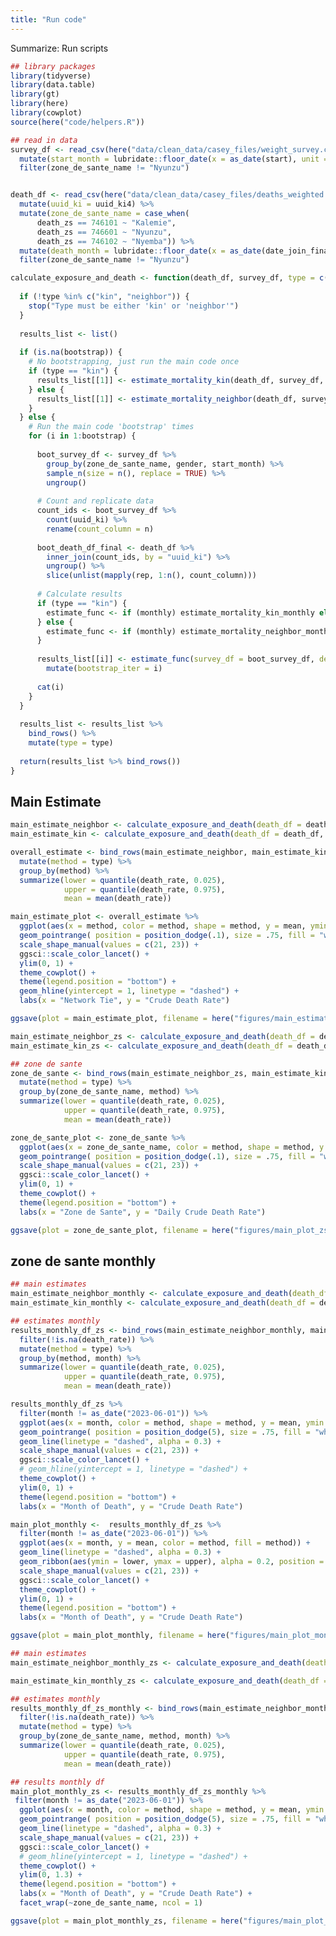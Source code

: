 ```yaml
---
title: "Run code"
---
```


Summarize: Run scripts 


```r
## library packages 
library(tidyverse)
library(data.table)
library(gt)
library(here)
library(cowplot)
source(here("code/helpers.R"))

## read in data 
survey_df <- read_csv(here("data/clean_data/casey_files/weight_survey.csv")) %>% 
  mutate(start_month = lubridate::floor_date(x = as_date(start), unit = "month")) %>% 
  filter(zone_de_sante_name != "Nyunzu")


death_df <- read_csv(here("data/clean_data/casey_files/deaths_weighted.csv")) %>% 
  mutate(uuid_ki = uuid_ki4) %>% 
  mutate(zone_de_sante_name = case_when(
      death_zs == 746101 ~ "Kalemie",           
      death_zs == 746601 ~ "Nyunzu",            
      death_zs == 746102 ~ "Nyemba")) %>% 
  mutate(death_month = lubridate::floor_date(x = as_date(date_join_final_death), unit = "month")) %>% 
  filter(zone_de_sante_name != "Nyunzu")

```


```r
calculate_exposure_and_death <- function(death_df, survey_df, type = c("kin", "neighbor"), bootstrap = NA, monthly = FALSE, subpopulation = NULL) {
  
  if (!type %in% c("kin", "neighbor")) {
    stop("Type must be either 'kin' or 'neighbor'")
  }
  
  results_list <- list()
  
  if (is.na(bootstrap)) {
    # No bootstrapping, just run the main code once
    if (type == "kin") {
      results_list[[1]] <- estimate_mortality_kin(death_df, survey_df, subpop = subpopulation)
    } else {
      results_list[[1]] <- estimate_mortality_neighbor(death_df, survey_df, subpop = subpopulation)
    }
  } else {
    # Run the main code 'bootstrap' times
    for (i in 1:bootstrap) {
      
      boot_survey_df <- survey_df %>% 
        group_by(zone_de_sante_name, gender, start_month) %>% 
        sample_n(size = n(), replace = TRUE) %>% 
        ungroup()
      
      # Count and replicate data
      count_ids <- boot_survey_df %>% 
        count(uuid_ki) %>% 
        rename(count_column = n)
      
      boot_death_df_final <- death_df %>%
        inner_join(count_ids, by = "uuid_ki") %>%
        ungroup() %>%
        slice(unlist(mapply(rep, 1:n(), count_column)))
      
      # Calculate results
      if (type == "kin") {
        estimate_func <- if (monthly) estimate_mortality_kin_monthly else estimate_mortality_kin
      } else {
        estimate_func <- if (monthly) estimate_mortality_neighbor_monthly else estimate_mortality_neighbor
      }
      
      results_list[[i]] <- estimate_func(survey_df = boot_survey_df, death_df = boot_death_df_final, subpop = subpopulation) %>% 
        mutate(bootstrap_iter = i)
      
      cat(i)
    }
  }
  
  results_list <- results_list %>%
    bind_rows() %>% 
    mutate(type = type)
  
  return(results_list %>% bind_rows())
}

```


## Main Estimate 

```r
main_estimate_neighbor <- calculate_exposure_and_death(death_df = death_df, survey_df = survey_df, type = "neighbor", bootstrap = 1000)
main_estimate_kin <- calculate_exposure_and_death(death_df = death_df, survey_df = survey_df, type = "kin", bootstrap = 1000)

overall_estimate <- bind_rows(main_estimate_neighbor, main_estimate_kin) %>% 
  mutate(method = type) %>% 
  group_by(method) %>% 
  summarize(lower = quantile(death_rate, 0.025),
            upper = quantile(death_rate, 0.975),
            mean = mean(death_rate))

main_estimate_plot <- overall_estimate %>% 
  ggplot(aes(x = method, color = method, shape = method, y = mean, ymin = lower, ymax = upper)) + 
  geom_pointrange( position = position_dodge(.1), size = .75, fill = "white") +
  scale_shape_manual(values = c(21, 23)) +
  ggsci::scale_color_lancet() + 
  ylim(0, 1) + 
  theme_cowplot() + 
  theme(legend.position = "bottom") + 
  geom_hline(yintercept = 1, linetype = "dashed") + 
  labs(x = "Network Tie", y = "Crude Death Rate") 

ggsave(plot = main_estimate_plot, filename = here("figures/main_estimate_plot.png"), width = 6, height = 4)
```


```r
main_estimate_neighbor_zs <- calculate_exposure_and_death(death_df = death_df, survey_df = survey_df, type = "neighbor", subpopulation = "zone_de_sante_name", bootstrap = 1000)
main_estimate_kin_zs <- calculate_exposure_and_death(death_df = death_df, survey_df = survey_df, type = "kin", subpopulation = "zone_de_sante_name", bootstrap = 1000)

## zone de sante 
zone_de_sante <- bind_rows(main_estimate_neighbor_zs, main_estimate_kin_zs) %>% 
  mutate(method = type) %>% 
  group_by(zone_de_sante_name, method) %>% 
  summarize(lower = quantile(death_rate, 0.025),
            upper = quantile(death_rate, 0.975),
            mean = mean(death_rate))

zone_de_sante_plot <- zone_de_sante %>% 
  ggplot(aes(x = zone_de_sante_name, color = method, shape = method, y = mean, ymin = lower, ymax = upper)) + 
  geom_pointrange( position = position_dodge(.1), size = .75, fill = "white") +
  scale_shape_manual(values = c(21, 23)) +
  ggsci::scale_color_lancet() + 
  ylim(0, 1) + 
  theme_cowplot() + 
  theme(legend.position = "bottom") + 
  labs(x = "Zone de Sante", y = "Daily Crude Death Rate")

ggsave(plot = zone_de_sante_plot, filename = here("figures/main_plot_zs.png"), width = 6, height = 4)
```


## zone de sante monthly 

```r
## main estimates 
main_estimate_neighbor_monthly <- calculate_exposure_and_death(death_df = death_df, survey_df = survey_df, type = "neighbor", bootstrap = 1000, monthly = T)
main_estimate_kin_monthly <- calculate_exposure_and_death(death_df = death_df, survey_df = survey_df, type = "kin", bootstrap = 1000, monthly = T)

## estimates monthly 
results_monthly_df_zs <- bind_rows(main_estimate_neighbor_monthly, main_estimate_kin_monthly) %>% 
  filter(!is.na(death_rate)) %>% 
  mutate(method = type) %>% 
  group_by(method, month) %>% 
  summarize(lower = quantile(death_rate, 0.025),
            upper = quantile(death_rate, 0.975),
            mean = mean(death_rate))

results_monthly_df_zs %>% 
  filter(month != as_date("2023-06-01")) %>% 
  ggplot(aes(x = month, color = method, shape = method, y = mean, ymin = lower, ymax = upper)) + 
  geom_pointrange( position = position_dodge(5), size = .75, fill = "white") +
  geom_line(linetype = "dashed", alpha = 0.3) + 
  scale_shape_manual(values = c(21, 23)) +
  ggsci::scale_color_lancet() + 
  # geom_hline(yintercept = 1, linetype = "dashed") + 
  theme_cowplot() + 
  ylim(0, 1) + 
  theme(legend.position = "bottom") + 
  labs(x = "Month of Death", y = "Crude Death Rate") 

main_plot_monthly <-  results_monthly_df_zs %>% 
  filter(month != as_date("2023-06-01")) %>% 
  ggplot(aes(x = month, y = mean, color = method, fill = method)) + 
  geom_line(linetype = "dashed", alpha = 0.3) +
  geom_ribbon(aes(ymin = lower, ymax = upper), alpha = 0.2, position = position_dodge(5)) +
  scale_shape_manual(values = c(21, 23)) +
  ggsci::scale_color_lancet() +
  theme_cowplot() + 
  ylim(0, 1) +
  theme(legend.position = "bottom") +
  labs(x = "Month of Death", y = "Crude Death Rate")

ggsave(plot = main_plot_monthly, filename = here("figures/main_plot_monthly.png"), width = 6, height = 4)
```


```r
## main estimates 
main_estimate_neighbor_monthly_zs <- calculate_exposure_and_death(death_df = death_df, survey_df = survey_df, type = "neighbor", bootstrap = 1000, subpopulation = "zone_de_sante_name", monthly = T)

main_estimate_kin_monthly_zs <- calculate_exposure_and_death(death_df = death_df, survey_df = survey_df, type = "kin", bootstrap = 1000, subpopulation = "zone_de_sante_name", monthly = T)

## estimates monthly 
results_monthly_df_zs_monthly <- bind_rows(main_estimate_neighbor_monthly_zs, main_estimate_kin_monthly_zs) %>% 
  filter(!is.na(death_rate)) %>% 
  mutate(method = type) %>% 
  group_by(zone_de_sante_name, method, month) %>% 
  summarize(lower = quantile(death_rate, 0.025),
            upper = quantile(death_rate, 0.975),
            mean = mean(death_rate))

## results monthly df 
main_plot_monthly_zs <- results_monthly_df_zs_monthly %>% 
 filter(month != as_date("2023-06-01")) %>% 
  ggplot(aes(x = month, color = method, shape = method, y = mean, ymin = lower, ymax = upper)) + 
  geom_pointrange( position = position_dodge(5), size = .75, fill = "white") +
  geom_line(linetype = "dashed", alpha = 0.3) + 
  scale_shape_manual(values = c(21, 23)) +
  ggsci::scale_color_lancet() + 
  # geom_hline(yintercept = 1, linetype = "dashed") + 
  theme_cowplot() + 
  ylim(0, 1.3) + 
  theme(legend.position = "bottom") + 
  labs(x = "Month of Death", y = "Crude Death Rate") + 
  facet_wrap(~zone_de_sante_name, ncol = 1)

ggsave(plot = main_plot_monthly_zs, filename = here("figures/main_plot_zs_monthly.png"), width = 6, height = 8)
```


